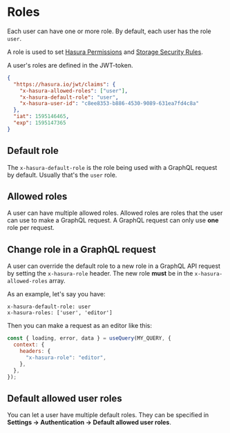 # Roles

Each user can have one or more role. By default, each user has the role `user`.

A role is used to set [Hasura Permissions](/hasura/permissions) and [Storage Security Rules](/storage/security-rules).

A user's roles are defined in the JWT-token.

```json
{
  "https://hasura.io/jwt/claims": {
    "x-hasura-allowed-roles": ["user"],
    "x-hasura-default-role": "user",
    "x-hasura-user-id": "c8ee8353-b886-4530-9089-631ea7fd4c8a"
  },
  "iat": 1595146465,
  "exp": 1595147365
}
```

## Default role

The `x-hasura-default-role` is the role being used with a GraphQL request by default. Usually that's the `user` role.

## Allowed roles

A user can have multiple allowed roles. Allowed roles are roles that the user can use to make a GraphQL request. A GraphQL request can only use **one** role per request.

## Change role in a GraphQL request

A user can override the default role to a new role in a GraphQL API request by setting the `x-hasura-role` header. The new role **must** be in the `x-hasura-allowed-roles` array.

As an example, let's say you have:

```
x-hasura-default-role: user
x-hasura-roles: ['user', 'editor']
```

Then you can make a request as an editor like this:

```jsx
const { loading, error, data } = useQuery(MY_QUERY, {
  context: {
    headers: {
      "x-hasura-role": "editor",
    },
  },
});
```

## Default allowed user roles

You can let a user have multiple default roles. They can be specified in **Settings -> Authentication -> Default allowed user roles**.
